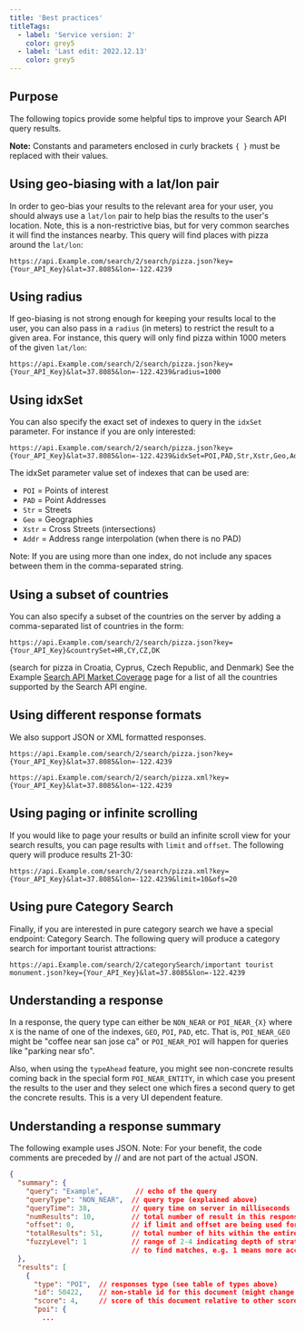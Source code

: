 ---
title: 'Best practices'
titleTags:
  - label: 'Service version: 2'
    color: grey5
  - label: 'Last edit: 2022.12.13'
    color: grey5
---

## Purpose

The following topics provide some helpful tips to improve your Search API query results.

**Note:** Constants and parameters enclosed in curly brackets `{ }` must be replaced with their values.

## Using geo-biasing with a lat/lon pair

In order to geo-bias your results to the relevant area for your user, you should always use a `lat/lon` pair to help bias the results to the user's location. Note, this is a non-restrictive bias, but for very common searches it will find the instances nearby. This query will find places with pizza around the `lat/lon`:

```shell [title=Lat/lon pair]
https://api.Example.com/search/2/search/pizza.json?key={Your_API_Key}&lat=37.8085&lon=-122.4239
```

## Using radius

If geo-biasing is not strong enough for keeping your results local to the user, you can also pass in a `radius` (in meters) to restrict the result to a given area. For instance, this query will only find pizza within 1000 meters of the given `lat/lon`:

```shell [title=Radius]
https://api.Example.com/search/2/search/pizza.json?key={Your_API_Key}&lat=37.8085&lon=-122.4239&radius=1000
```

## Using idxSet

You can also specify the exact set of indexes to query in the `idxSet` parameter. For instance if you are only interested:

```shell [title=idxSet]
https://api.Example.com/search/2/search/pizza.json?key={Your_API_Key}&lat=37.8085&lon=-122.4239&idxSet=POI,PAD,Str,Xstr,Geo,Addr
```

The idxSet parameter value set of indexes that can be used are:

- `POI` = Points of interest
- `PAD` = Point Addresses
- `Str` = Streets
- `Geo` = Geographies
- `Xstr` = Cross Streets (intersections)
- `Addr` = Address range interpolation (when there is no PAD)

Note: If you are using more than one index, do not include any spaces between them in the comma-separated string.

## Using a subset of countries

You can also specify a subset of the countries on the server by adding a comma-separated list of countries in the form:

```shell [title=Subset of countries]
https://api.Example.com/search/2/search/pizza.json?key={Your_API_Key}&countrySet=HR,CY,CZ,DK
```

(search for pizza in Croatia, Cyprus, Czech Republic, and Denmark)
See the Example [Search API Market Coverage](./market-coverage) page for a list of all the countries supported by the Search API engine.

## Using different response formats

We also support JSON or XML formatted responses.

```shell [title=Request example with a JSON response format]
https://api.Example.com/search/2/search/pizza.json?key={Your_API_Key}&lat=37.8085&lon=-122.4239
```

```shell [title=Request example with an XML response format]
https://api.Example.com/search/2/search/pizza.xml?key={Your_API_Key}&lat=37.8085&lon=-122.4239
```

## Using paging or infinite scrolling

If you would like to page your results or build an infinite scroll view for your search results, you can page results with `limit` and `offset`. The following query will produce results 21-30:

```shell [title=Offset]
https://api.Example.com/search/2/search/pizza.xml?key={Your_API_Key}&lat=37.8085&lon=-122.4239&limit=10&ofs=20
```

## Using pure Category Search

Finally, if you are interested in pure category search we have a special endpoint: Category Search. The following query will produce a category search for important tourist attractions:

```shell [title=Category Search]
https://api.Example.com/search/2/categorySearch/important tourist monument.json?key={Your_API_Key}&lat=37.8085&lon=-122.4239
```

## Understanding a response

In a response, the query type can either be `NON_NEAR` or `POI_NEAR_{X}` where `X` is the name of one of the indexes, `GEO`, `POI`, `PAD`, etc. That is, `POI_NEAR_GEO` might be "coffee near san jose ca" or `POI_NEAR_POI` will happen for queries like "parking near sfo".

Also, when using the `typeAhead` feature, you might see non-concrete results coming back in the special form `POI_NEAR_ENTITY`, in which case you present the results to the user and they select one which fires a second query to get the concrete results. This is a very UI dependent feature.

## Understanding a response summary

The following example uses JSON. Note: For your benefit, the code comments are preceded by // and are not part of the actual JSON.

```json [title=JSON Response]
{
  "summary": {
    "query": "Example",        // echo of the query
    "queryType": "NON_NEAR",  // query type (explained above)
    "queryTime": 38,          // query time on server in milliseconds
    "numResults": 10,         // total number of result in this response
    "offset": 0,              // if limit and offset are being used for paging
    "totalResults": 51,       // total number of hits within the entire database
    "fuzzyLevel": 1           // range of 2-4 indicating depth of strategies used
                              // to find matches, e.g. 1 means more accurate and 4 means less
  },
  "results": [
    {
      "type": "POI",  // responses type (see table of types above)
      "id": 50422,    // non-stable id for this document (might change in subsequent release)
      "score": 4,     // score of this document relative to other scores in same response
      "poi": {
        ...
```
